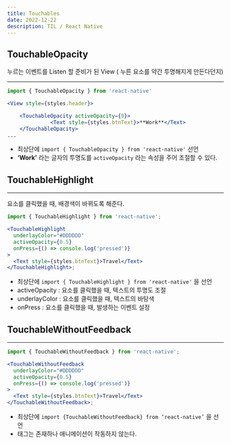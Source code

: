 ```yaml
---
title: Touchables
date: 2022-12-22
description: TIL / React Native
---
```


## TouchableOpacity

누르는 이벤트를 Listen 할 준비가 된 View ( 누른 요소를 약간 투명해지게 만든다던지)

---

```jsx
import { TouchableOpacity } from 'react-native'

<View style={styles.header}>

	<TouchableOpacity activeOpacity={0}>
	          <Text style={styles.btnText}>**Work**</Text>
	</TouchableOpacity>
...
```

- 최상단에 `import { TouchableOpacity } from 'react-native'` 선언
- **‘Work’** 라는 글자의 투명도를 `activeOpacity` 라는 속성을 주어 조절할 수 있다.

## TouchableHighlight

---

요소를 클릭했을 때, 배경색이 바뀌도록 해준다.

```jsx
import { TouchableHighlight } from 'react-native';

<TouchableHighlight
  underlayColor="#DDDDDD"
  activeOpacity={0.5}
  onPress={() => console.log('pressed')}
>
  <Text style={styles.btnText}>Travel</Text>
</TouchableHighlight>;
```

- 최상단에 `import { TouchableHighlight } from 'react-native'` 을 선언
- activeOpacity : 요소를 클릭했을 때, 텍스트의 투명도 조절
- underlayColor : 요소를 클릭했을 때, 텍스트의 바탕색
- onPress : 요소를 클릭했을 때, 발생하는 이벤트 설정

## TouchableWithoutFeedback

---

```jsx
import { TouchableWithoutFeedback } from 'react-native';

<TouchableWithoutFeedback
  underlayColor="#DDDDDD"
  activeOpacity={0.5}
  onPress={() => console.log('pressed')}
>
  <Text style={styles.btnText}>Travel</Text>
</TouchableWithoutFeedback>;
```

- 최상단에 `import {TouchableWithoutFeedback} from ‘react-native’` 을 선언
- 태그는 존재하나 애니메이션이 작동하지 않는다.

